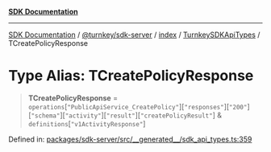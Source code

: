 [**SDK Documentation**](../../../../../../README.mdx)

***

[SDK Documentation](../../../../../../packages.mdx) / [@turnkey/sdk-server](../../../../README.mdx) / [index](../../../README.mdx) / [TurnkeySDKApiTypes](../README.mdx) / TCreatePolicyResponse

# Type Alias: TCreatePolicyResponse

> **TCreatePolicyResponse** = `operations`\[`"PublicApiService_CreatePolicy"`\]\[`"responses"`\]\[`"200"`\]\[`"schema"`\]\[`"activity"`\]\[`"result"`\]\[`"createPolicyResult"`\] & `definitions`\[`"v1ActivityResponse"`\]

Defined in: [packages/sdk-server/src/\_\_generated\_\_/sdk\_api\_types.ts:359](https://github.com/tkhq/sdk/blob/fd49bfe86475c8603b3eb385aa101efa36fa32fc/packages/sdk-server/src/__generated__/sdk_api_types.ts#L359)
